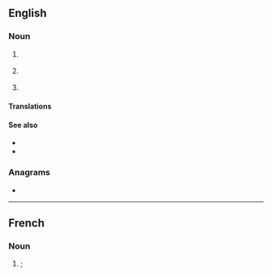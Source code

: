 {{also|pet|pêt|pět|Pet.}}
==English==

===Noun===
{{en-noun|~}}

# {{lb|en|uncountable|organic compound}} {{initialism of|en|polyethylene terephthalate}}
# {{lb|en|countable}} {{acronym of|en|positron emission tomography}}
# {{lb|en|countable|genetics}} {{acronym of|en|paired-end tag}}

====Translations====
{{trans-see|polyethylene terephthalate}}

{{trans-see|positron emission tomography}}

====See also====
* {{l|en|Dacron}}
* {{l|en|Terylene}}

===Anagrams===
* {{anagrams|en|a=ept|EPT|PTE|Pte|TPE|Tep|ept}}

{{topics|en|Radioactivity}}
----

==French==

===Noun===
{{fr-noun|m}}

# {{l|en|PET|gloss=polyethylene terephthalate}}; {{abbreviation of|fr|polyéthylène téréphtalate}}